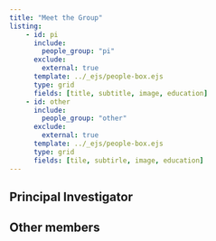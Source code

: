 ```yaml
---
title: "Meet the Group"
listing: 
    - id: pi
      include: 
        people_group: "pi"
      exclude: 
        external: true
      template: ../_ejs/people-box.ejs
      type: grid
      fields: [title, subtitle, image, education]
    - id: other
      include: 
        people_group: "other"
      exclude: 
        external: true
      template: ../_ejs/people-box.ejs
      type: grid
      fields: [tile, subtirle, image, education]
---
```


## Principal Investigator

::: {#pi}
:::

## Other members

::: {#other}
:::